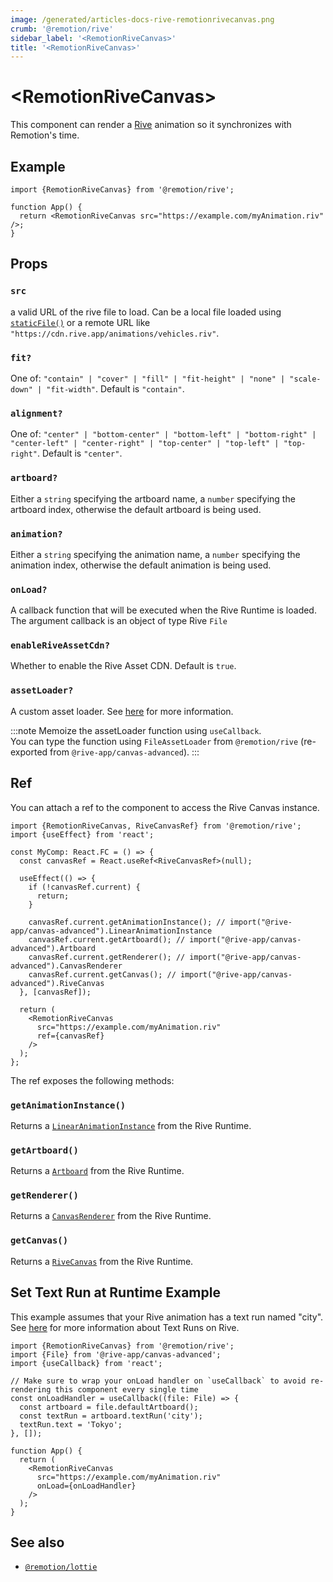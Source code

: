 ```yaml
---
image: /generated/articles-docs-rive-remotionrivecanvas.png
crumb: '@remotion/rive'
sidebar_label: '<RemotionRiveCanvas>'
title: '<RemotionRiveCanvas>'
---
```


# &lt;RemotionRiveCanvas&gt;<AvailableFrom v="3.3.75"/>

This component can render a [Rive](https://rive.app/) animation so it synchronizes with Remotion's time.

## Example

```tsx twoslash
import {RemotionRiveCanvas} from '@remotion/rive';

function App() {
  return <RemotionRiveCanvas src="https://example.com/myAnimation.riv" />;
}
```

## Props

### `src`

a valid URL of the rive file to load. Can be a local file loaded using [`staticFile()`](/docs/staticfile) or a remote URL like `"https://cdn.rive.app/animations/vehicles.riv"`.

### `fit?`

One of: `"contain" | "cover" | "fill" | "fit-height" | "none" | "scale-down" | "fit-width"`. Default is `"contain"`.

### `alignment?`

One of: `"center" | "bottom-center" | "bottom-left" | "bottom-right" | "center-left" | "center-right" | "top-center" | "top-left" | "top-right"`. Default is `"center"`.

### `artboard?`

Either a `string` specifying the artboard name, a `number` specifying the artboard index, otherwise the default artboard is being used.

### `animation?`

Either a `string` specifying the animation name, a `number` specifying the animation index, otherwise the default animation is being used.

### `onLoad?`<AvailableFrom v="4.0.58" />

A callback function that will be executed when the Rive Runtime is loaded. The argument callback is an object of type Rive `File`

### `enableRiveAssetCdn?`<AvailableFrom v="4.0.181" />

Whether to enable the Rive Asset CDN. Default is `true`.

### `assetLoader?`<AvailableFrom v="4.0.181" />

A custom asset loader. See [here](https://rive.app/community/doc/loading-assets/doct4wVHGPgC#handling-assets) for more information.

:::note
Memoize the assetLoader function using `useCallback`.  
You can type the function using `FileAssetLoader` from `@remotion/rive` (re-exported from `@rive-app/canvas-advanced`).
:::

## Ref<AvailableFrom v="4.0.180" />

You can attach a ref to the component to access the Rive Canvas instance.

```tsx twoslash title="MyComp.tsx"
import {RemotionRiveCanvas, RiveCanvasRef} from '@remotion/rive';
import {useEffect} from 'react';

const MyComp: React.FC = () => {
  const canvasRef = React.useRef<RiveCanvasRef>(null);

  useEffect(() => {
    if (!canvasRef.current) {
      return;
    }

    canvasRef.current.getAnimationInstance(); // import("@rive-app/canvas-advanced").LinearAnimationInstance
    canvasRef.current.getArtboard(); // import("@rive-app/canvas-advanced").Artboard
    canvasRef.current.getRenderer(); // import("@rive-app/canvas-advanced").CanvasRenderer
    canvasRef.current.getCanvas(); // import("@rive-app/canvas-advanced").RiveCanvas
  }, [canvasRef]);

  return (
    <RemotionRiveCanvas
      src="https://example.com/myAnimation.riv"
      ref={canvasRef}
    />
  );
};
```

The ref exposes the following methods:

### `getAnimationInstance()`

Returns a [`LinearAnimationInstance`](https://github.com/rive-app/rive-wasm/blob/caacb99a5b503d3fa56e8e921af2a7015478851c/js/src/rive_advanced.mjs.d.ts#L513) from the Rive Runtime.

### `getArtboard()`

Returns a [`Artboard`](https://github.com/rive-app/rive-wasm/blob/caacb99a5b503d3fa56e8e921af2a7015478851c/js/src/rive_advanced.mjs.d.ts) from the Rive Runtime.

### `getRenderer()`

Returns a [`CanvasRenderer`](https://github.com/rive-app/rive-wasm/blob/caacb99a5b503d3fa56e8e921af2a7015478851c/js/src/rive_advanced.mjs.d.ts#L221) from the Rive Runtime.

### `getCanvas()`

Returns a [`RiveCanvas`](https://github.com/rive-app/rive-wasm/blob/caacb99a5b503d3fa56e8e921af2a7015478851c/js/src/rive_advanced.mjs.d.ts#L14) from the Rive Runtime.

## Set Text Run at Runtime Example

This example assumes that your Rive animation has a text run named "city". See [here](https://help.rive.app/runtimes/text#low-level-api-usage) for
more information about Text Runs on Rive.

```tsx twoslash
import {RemotionRiveCanvas} from '@remotion/rive';
import {File} from '@rive-app/canvas-advanced';
import {useCallback} from 'react';

// Make sure to wrap your onLoad handler on `useCallback` to avoid re-rendering this component every single time
const onLoadHandler = useCallback((file: File) => {
  const artboard = file.defaultArtboard();
  const textRun = artboard.textRun('city');
  textRun.text = 'Tokyo';
}, []);

function App() {
  return (
    <RemotionRiveCanvas
      src="https://example.com/myAnimation.riv"
      onLoad={onLoadHandler}
    />
  );
}
```

## See also

- [`@remotion/lottie`](/docs/lottie)
